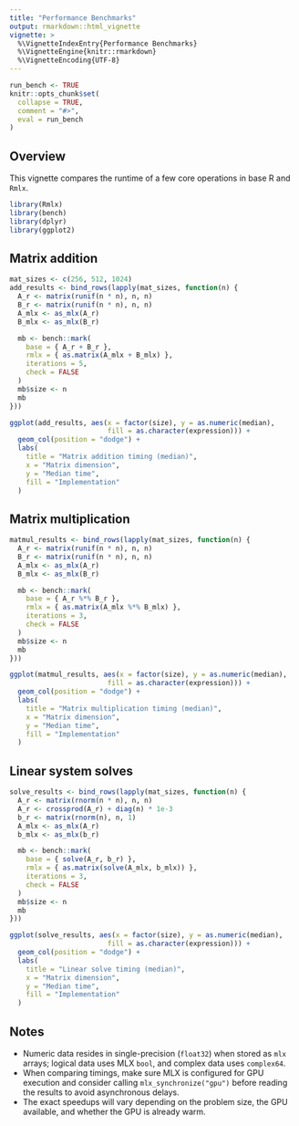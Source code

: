 ```yaml
---
title: "Performance Benchmarks"
output: rmarkdown::html_vignette
vignette: >
  %\VignetteIndexEntry{Performance Benchmarks}
  %\VignetteEngine{knitr::rmarkdown}
  %\VignetteEncoding{UTF-8}
---
```


```r
run_bench <- TRUE
knitr::opts_chunk$set(
  collapse = TRUE,
  comment = "#>",
  eval = run_bench
)
```

## Overview

This vignette compares the runtime of a few core operations in base R and
`Rmlx`. 

```r
library(Rmlx)
library(bench)
library(dplyr)
library(ggplot2)
```

## Matrix addition

```r
mat_sizes <- c(256, 512, 1024)
add_results <- bind_rows(lapply(mat_sizes, function(n) {
  A_r <- matrix(runif(n * n), n, n)
  B_r <- matrix(runif(n * n), n, n)
  A_mlx <- as_mlx(A_r)
  B_mlx <- as_mlx(B_r)

  mb <- bench::mark(
    base = { A_r + B_r },
    rmlx = { as.matrix(A_mlx + B_mlx) },
    iterations = 5,
    check = FALSE
  )
  mb$size <- n
  mb
}))

ggplot(add_results, aes(x = factor(size), y = as.numeric(median), 
                        fill = as.character(expression))) +
  geom_col(position = "dodge") +
  labs(
    title = "Matrix addition timing (median)",
    x = "Matrix dimension",
    y = "Median time",
    fill = "Implementation"
  )
```

## Matrix multiplication

```r
matmul_results <- bind_rows(lapply(mat_sizes, function(n) {
  A_r <- matrix(runif(n * n), n, n)
  B_r <- matrix(runif(n * n), n, n)
  A_mlx <- as_mlx(A_r)
  B_mlx <- as_mlx(B_r)

  mb <- bench::mark(
    base = { A_r %*% B_r },
    rmlx = { as.matrix(A_mlx %*% B_mlx) },
    iterations = 3,
    check = FALSE
  )
  mb$size <- n
  mb
}))

ggplot(matmul_results, aes(x = factor(size), y = as.numeric(median), 
                        fill = as.character(expression))) +
  geom_col(position = "dodge") +
  labs(
    title = "Matrix multiplication timing (median)",
    x = "Matrix dimension",
    y = "Median time",
    fill = "Implementation"
  )
```

## Linear system solves

```r
solve_results <- bind_rows(lapply(mat_sizes, function(n) {
  A_r <- matrix(rnorm(n * n), n, n)
  A_r <- crossprod(A_r) + diag(n) * 1e-3
  b_r <- matrix(rnorm(n), n, 1)
  A_mlx <- as_mlx(A_r)
  b_mlx <- as_mlx(b_r)

  mb <- bench::mark(
    base = { solve(A_r, b_r) },
    rmlx = { as.matrix(solve(A_mlx, b_mlx)) },
    iterations = 3,
    check = FALSE
  )
  mb$size <- n
  mb
}))

ggplot(solve_results, aes(x = factor(size), y = as.numeric(median), 
                        fill = as.character(expression))) +
  geom_col(position = "dodge") +
  labs(
    title = "Linear solve timing (median)",
    x = "Matrix dimension",
    y = "Median time",
    fill = "Implementation"
  )
```



## Notes

- Numeric data resides in single-precision (`float32`) when stored as `mlx` arrays; logical data uses MLX `bool`, and complex data uses `complex64`.
- When comparing timings, make sure MLX is configured for GPU execution and
  consider calling `mlx_synchronize("gpu")` before reading the results to avoid
  asynchronous delays.
- The exact speedups will vary depending on the problem size, the GPU available,
  and whether the GPU is already warm.
